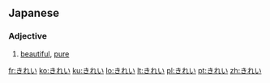 ==Japanese==
===Adjective===
{{ja-adj|h|decl=な|rom=kirei}}
# {{ja-def|綺麗}} [[beautiful]], [[pure]]

[[fr:きれい]]
[[ko:きれい]]
[[ku:きれい]]
[[lo:きれい]]
[[lt:きれい]]
[[pl:きれい]]
[[pt:きれい]]
[[zh:きれい]]